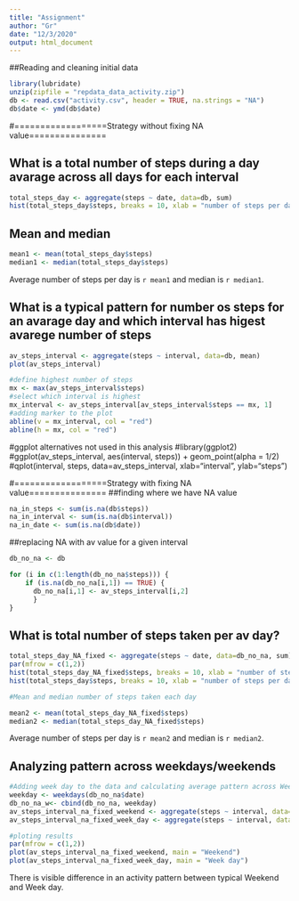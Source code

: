 ```yaml
---
title: "Assignment"
author: "Gr"
date: "12/3/2020"
output: html_document
---
```


##Reading and cleaning initial data
```r
library(lubridate)
unzip(zipfile = "repdata_data_activity.zip")
db <- read.csv("activity.csv", header = TRUE, na.strings = "NA")
db$date <- ymd(db$date)
```

#==================Strategy without fixing NA value===============

## What is a total number of steps during a day avarage across all days for each interval

```R

total_steps_day <- aggregate(steps ~ date, data=db, sum)
hist(total_steps_day$steps, breaks = 10, xlab = "number of steps per day", main= NULL)
```
## Mean and median 

```R
mean1 <- mean(total_steps_day$steps)
median1 <- median(total_steps_day$steps)
```
Average number of steps per day is `r mean1` and median is `r median1`.


## What is a typical pattern for number os steps for an avarage day and which interval has higest avarege number of steps

```R
av_steps_interval <- aggregate(steps ~ interval, data=db, mean)
plot(av_steps_interval)

#define highest number of steps
mx <- max(av_steps_interval$steps)
#select which interval is highest
mx_interval <- av_steps_interval[av_steps_interval$steps == mx, 1]
#adding marker to the plot
abline(v = mx_interval, col = "red")
abline(h = mx, col = "red")

```

#ggplot alternatives not used in this analysis 
#library(ggplot2)
#ggplot(av_steps_interval, aes(interval, steps)) + geom_point(alpha = 1/2)
#qplot(interval, steps, data=av_steps_interval, xlab="interval", ylab="steps")


#==================Strategy with fixing NA value===============
##finding where we have NA value
```r
na_in_steps <- sum(is.na(db$steps))
na_in_interval <- sum(is.na(db$interval))
na_in_date <- sum(is.na(db$date))
```

##replacing NA with av value for a given interval
```R
db_no_na <- db

for (i in c(1:length(db_no_na$steps))) {
    if (is.na(db_no_na[i,1]) == TRUE) {
      db_no_na[i,1] <- av_steps_interval[i,2]
      } 
}
```


## What is total number of steps taken per av day?
```R
total_steps_day_NA_fixed <- aggregate(steps ~ date, data=db_no_na, sum)
par(mfrow = c(1,2))
hist(total_steps_day_NA_fixed$steps, breaks = 10, xlab = "number of steps per day, NA fixed", main= NULL)
hist(total_steps_day$steps, breaks = 10, xlab = "number of steps per day", main= NULL)

#Mean and median number of steps taken each day

mean2 <- mean(total_steps_day_NA_fixed$steps)
median2 <- median(total_steps_day_NA_fixed$steps)
```
Average number of steps per day is `r mean2` and median is `r median2`.


## Analyzing pattern across weekdays/weekends

```R
#Adding week day to the data and calculating average pattern across Weekday and Weekdays
weekday <- weekdays(db_no_na$date)
db_no_na_w<- cbind(db_no_na, weekday)
av_steps_interval_na_fixed_weekend <- aggregate(steps ~ interval, data=subset(db_no_na_w, db_no_na_w$weekday == "Saturday" | db_no_na_w$weekday == "Sunday" ), mean)
av_steps_interval_na_fixed_week_day <- aggregate(steps ~ interval, data=subset(db_no_na_w, db_no_na_w$weekday != "Saturday" | db_no_na_w$weekday != "Sunday" ), mean)

#ploting results
par(mfrow = c(1,2))
plot(av_steps_interval_na_fixed_weekend, main = "Weekend")
plot(av_steps_interval_na_fixed_week_day, main = "Week day")
```

There is visible difference in an activity pattern between typical Weekend and Week day. 
